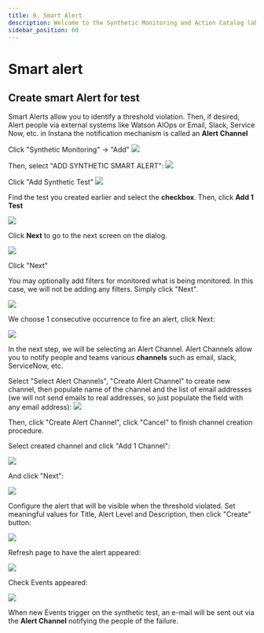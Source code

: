 ```yaml
---
title: 6. Smart Alert
description: Welcome to the Synthetic Monitoring and Action Catalog lab
sidebar_position: 60
---
```


# Smart alert

## Create smart Alert for test

Smart Alerts allow you to identify a threshold violation.   Then, if desired, Alert people via external systems like Watson AIOps or Email, Slack, Service Now, etc. in Instana the notification mechanism is called an **Alert Channel** 

Click "Synthetic Monitoring" -> "Add"
![](images/smartAlert.png)

Then, select "ADD SYNTHETIC SMART ALERT":
![](images/addSmartAlert.png)

Click "Add Synthetic Test"
![](images/selectSyntheticTest.png)

Find the test you created earlier and select the **checkbox**.  Then, click **Add 1 Test**

![](images/selectTest.png)

Click **Next** to go to the next screen on the dialog.

![](images/SA_Step1.png)

Click "Next"

You may optionally add filters for monitored what is being monitored. In this case, we will not be adding any filters.  Simply click "Next".

![](images/optionalFilter.png)


We choose 1 consecutive occurrence to fire an alert, click Next:

![](images/SA_Step3.png)

In the next step, we will be selecting an Alert Channel.  Alert Channels allow you to notify people and teams various **channels** such as email, slack, ServiceNow, etc.

Select "Select Alert Channels", "Create Alert Channel" to create new channel, then populate name of the channel and the list of email addresses (we will not send emails to real addresses, so just populate the field with any email address):
![](images/SA_Step4_CreateChannel.png)

Then, click "Create Alert Channel", click "Cancel" to finish channel creation procedure.

Select created channel and click "Add 1 Channel":

![](images/SA_Step4_AddChannel.png)

And click "Next":

![](images/SA_Step4_AlertChannels.png)

Configure the alert that will be visible when the threshold violated. Set meaningful values for Title, Alert Level and Description, then click "Create" button:

![](images/SA_Step5.png)

Refresh page to have the alert appeared:

![](images/ConfiguredAlert.png)

Check Events appeared:

![](images/Events.png)

When new Events trigger on the synthetic test, an e-mail will be sent out via the **Alert Channel** notifying the people of the failure.
